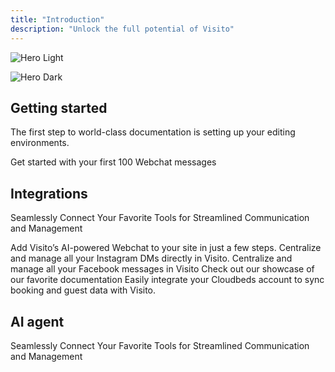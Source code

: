```yaml
---
title: "Introduction"
description: "Unlock the full potential of Visito"
---
```


<img
  className="block dark:hidden"
  src="/images/hero-light.png"
  alt="Hero Light"
/>

<img
  className="hidden dark:block"
  src="/images/hero-dark.png"
  alt="Hero Dark"
/>

## Getting started

The first step to world-class documentation is setting up your editing environments.

<CardGroup cols="2">
  <Card title="Activate your account" icon="pen-to-square" href="https://docs.visitoai.com/Getting-started/activate-your-account">
    Get started with your first 100 Webchat messages 
  </Card>
</CardGroup>

## Integrations 

Seamlessly Connect Your Favorite Tools for Streamlined Communication and Management

<CardGroup cols="2">
  <Card title="Webchat" icon="palette" href="https://docs.visitoai.com/Channels-integrations/Webchat">
    Add Visito’s AI-powered Webchat to your site in just a few steps.
  </Card>
  <Card title="Instagram" icon="code" href="https://docs.visitoai.com/Channels-integrations/Instagram">
    Centralize and manage all your Instagram DMs directly in Visito.
  </Card>
  <Card title="Messenger" icon="Messenger" href="https://docs.visitoai.com/Channels-integrations/Messenger">
    Centralize and manage all your Facebook messages in Visito
  </Card>
  <Card title="WhatsApp" icon="stars" href="https://docs.visitoai.com/Channels-integrations/WhatsApp">
    Check out our showcase of our favorite documentation
  </Card>
  <Card title="Cloudbeds" icon="sparkles" href="https://docs.visitoai.com/Channels-integrations/Cloudbeds">
    Easily integrate your Cloudbeds account to sync booking and guest data with Visito.
  </Card>
</CardGroup>

## AI agent 

Seamlessly Connect Your Favorite Tools for Streamlined Communication and Management

<CardGroup cols={3}>
  <Card title="New Card" icon="sparkles">
    
  </Card>
  <Card title="New Card" icon="sparkles">
    
  </Card>
</CardGroup>